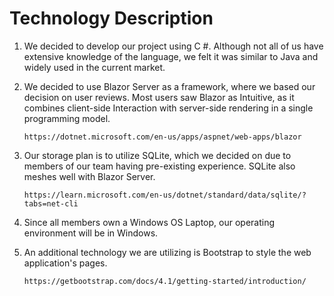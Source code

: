 # Technology Description

1. We decided to develop our project using C #. Although not all of us have extensive knowledge of the language, we felt it was similar to Java and widely used in the current market.
2. We decided to use Blazor Server as a framework, where we based our decision on user reviews. Most users saw Blazor as Intuitive, as it combines client-side Interaction with server-side rendering in a single programming model.

   ```plaintext
   https://dotnet.microsoft.com/en-us/apps/aspnet/web-apps/blazor
   ```
3. Our storage plan is to utilize SQLite, which we decided on due to members of our team having pre-existing experience. SQLite also meshes well with Blazor Server.

   ```plaintext
   https://learn.microsoft.com/en-us/dotnet/standard/data/sqlite/?tabs=net-cli
   ```
4. Since all members own a Windows OS Laptop, our operating environment will be in Windows.
5. An additional technology we are utilizing is Bootstrap to style the web application's pages.

   ```plaintext
   https://getbootstrap.com/docs/4.1/getting-started/introduction/
   ```
